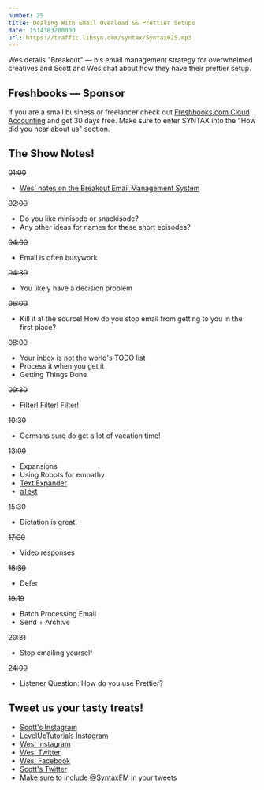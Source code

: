 ```yaml
---
number: 25
title: Dealing With Email Overload && Prettier Setups
date: 1514383200000
url: https://traffic.libsyn.com/syntax/Syntax025.mp3
---
```


Wes details "Breakout" — his email management strategy for overwhelmed creatives and Scott and Wes chat about how they have their prettier setup.

## Freshbooks — Sponsor

If you are a small business or freelancer check out [Freshbooks.com Cloud Accounting](https://freshbooks.com/syntax) and get 30 days free. Make sure to enter SYNTAX into the "How did you hear about us" section.


## The Show Notes!

~~01:00~~

* [Wes' notes on the Breakout Email Management System](http://wesbos.com/breakout-email/)

~~02:00~~

* Do you like minisode or snackisode?
* Any other ideas for names for these short episodes?

~~04:00~~

* Email is often busywork

~~04:30~~

* You likely have a decision problem

~~06:00~~

* Kill it at the source! How do you stop email from getting to you in the first place?

~~08:00~~

* Your inbox is not the world's TODO list
* Process it when you get it
* Getting Things Done

~~09:30~~

* Filter! Filter! Filter!

~~10:30~~

* Germans sure do get a lot of vacation time!

~~13:00~~

* Expansions
* Using Robots for empathy
* [Text Expander](https://smilesoftware.com/textexpander)
* [aText](https://www.trankynam.com/atext/)

~~15:30~~

* Dictation is great!

~~17:30~~

* Video responses

~~18:30~~

* Defer

~~19:19~~

* Batch Processing Email
* Send + Archive

~~20:31~~

* Stop emailing yourself

~~24:00~~

* Listener Question: How do you use Prettier?

## Tweet us your tasty treats!
* [Scott's Instagram](https://www.instagram.com/stolinski/)
* [LevelUpTutorials Instagram](https://www.instagram.com/LevelUpTutorials/)
* [Wes' Instagram](https://www.instagram.com/wesbos/)
* [Wes' Twitter](https://twitter.com/wesbos)
* [Wes' Facebook](https://www.facebook.com/wesbos.developer)
* [Scott's Twitter](https://twitter.com/stolinski)
* Make sure to include [@SyntaxFM](https://twitter.com/SyntaxFM) in your tweets
